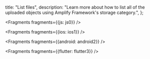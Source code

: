  title: "List files",
  description: "Learn more about how to list all of the uploaded objects using Amplify Framework's storage category.",
};


<Fragments fragments={{js: js0}} />


<Fragments fragments={{ios: ios1}} />


<Fragments fragments={{android: android2}} />


<Fragments fragments={{flutter: flutter3}} />